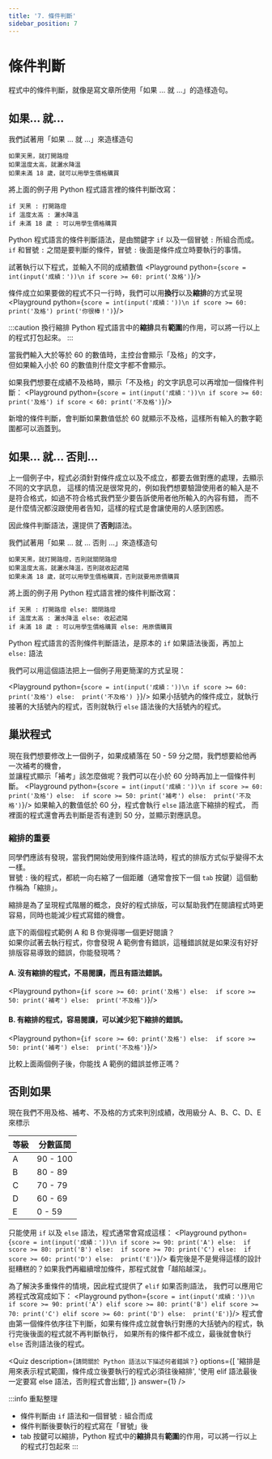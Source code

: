 ```yaml
---
title: '7. 條件判斷'
sidebar_position: 7
---
```


# 條件判斷
程式中的條件判斷，就像是寫文章所使用「如果 ... 就 ...」的造樣造句。

## 如果... 就...
我們試著用「如果 ... 就 ...」來造樣造句
```
如果天黑，就打開路燈
如果溫度太高，就灑水降溫
如果未滿 18 歲，就可以用學生價格購買
```

將上面的例子用 Python 程式語言裡的條件判斷改寫：
```
if 天黑 : 打開路燈
if 溫度太高 : 灑水降溫
if 未滿 18 歲 : 可以用學生價格購買
```

Python 程式語言的條件判斷語法，是由關鍵字 `if` 以及一個冒號 `:` 所組合而成。<br/>
`if` 和冒號 `:` 之間是要判斷的條件，冒號 `:` 後面是條件成立時要執行的事情。

試著執行以下程式，並輸入不同的成績數值
<Playground python={`
score = int(input('成績：'))\n
if score >= 60: print('及格')
`}/>

條件成立如果要做的程式不只一行時，我們可以用**換行**以及**縮排**的方式呈現
<Playground python={`
score = int(input('成績：'))\n
if score >= 60:
    print('及格')
    print('你很棒！')
`}/>

:::caution 換行縮排
Python 程式語言中的**縮排**具有**範圍**的作用，可以將一行以上的程式打包起來。
:::

當我們輸入大於等於 60 的數值時，主控台會顯示「及格」的文字，<br/>但如果輸入小於 60 的數值則什麼文字都不會顯示。

如果我們想要在成績不及格時，顯示「不及格」的文字訊息可以再增加一個條件判斷：
<Playground python={`
score = int(input('成績：'))\n
if score >= 60:
    print('及格')
if score < 60:
    print('不及格')
`}/>

新增的條件判斷，會判斷如果數值低於 60 就顯示不及格，這樣所有輸入的數字範圍都可以涵蓋到。


## 如果... 就... 否則...
上一個例子中，程式必須針對條件成立以及不成立，都要去做對應的處理，去顯示不同的文字訊息，
這樣的情況是很常見的，例如我們想要驗證使用者的輸入是不是符合格式，如過不符合格式我們至少要告訴使用者他所輸入的內容有錯，
而不是什麼情況都沒跟使用者告知，這樣的程式是會讓使用的人感到困惑。

因此條件判斷語法，還提供了**否則**語法。

我們試著用「如果 ... 就 ... 否則 ...」來造樣造句
```
如果天黑，就打開路燈，否則就關閉路燈
如果溫度太高，就灑水降溫，否則就收起遮陽
如果未滿 18 歲，就可以用學生價格購買，否則就要用原價購買
```
將上面的例子用 Python 程式語言裡的條件判斷改寫：
```
if 天黑 : 打開路燈 else: 關閉路燈
if 溫度太高 : 灑水降溫 else: 收起遮陽
if 未滿 18 歲 : 可以用學生價格購買 else: 用原價購買
```
Python 程式語言的否則條件判斷語法，是原本的 `if` 如果語法後面，再加上 `else:` 語法

我們可以用這個語法把上一個例子用更簡潔的方式呈現：

<Playground python={`
score = int(input('成績：'))\n
if score >= 60:
    print('及格')
else: 
    print('不及格')
}
`}/>
如果小括號內的條件成立，就執行接著的大括號內的程式，否則就執行 `else` 語法後的大括號內的程式。

## 巢狀程式
現在我們想要修改上一個例子，如果成績落在 50 - 59 分之間，我們想要給他再一次補考的機會，<br/>
並讓程式顯示「補考」該怎麼做呢？我們可以在小於 60 分時再加上一個條件判斷。
<Playground python={`
score = int(input('成績：'))\n
if score >= 60:
    print('及格')
else: 
    if score >= 50:
        print('補考')
    else: 
        print('不及格')
`}/>
如果輸入的數值低於 60 分，程式會執行 `else` 語法底下縮排的程式，
而裡面的程式還會再去判斷是否有達到 50 分，並顯示對應訊息。

### 縮排的重要
同學們應該有發現，當我們開始使用到條件語法時，程式的排版方式似乎變得不太一樣。<br/>
冒號 `:` 後的程式，都統一向右縮了一個距離（通常會按下一個 `tab` 按鍵）這個動作稱為「縮排」。

縮排是為了呈現程式階層的概念，良好的程式排版，可以幫助我們在閱讀程式時更容易，同時也能減少程式寫錯的機會。

底下的兩個程式範例 A 和 B 你覺得哪一個更好閱讀？<br/>
如果你試著去執行程式，你會發現 A 範例會有錯誤，這種錯誤就是如果沒有好好排版容易導致的錯誤，你能發現嗎？

#### A. 沒有縮排的程式，不易閱讀，而且有語法錯誤。
<Playground python={`
if score >= 60:
    print('及格')
else: 
if score >= 50:
    print('補考')
else: 
    print('不及格')
`}/>

#### B. 有縮排的程式，容易閱讀，可以減少犯下縮排的錯誤。
<Playground python={`
if score >= 60:
    print('及格')
else: 
    if score >= 50:
        print('補考')
    else: 
        print('不及格')
`}/>

比較上面兩個例子後，你能找 A 範例的錯誤並修正嗎？<br/>

## 否則如果
現在我們不用及格、補考、不及格的方式來判別成績，改用級分 A、B、C、D、E 來標示

|等級|分數區間|
|-|-|
|A|90 - 100|
|B|80 - 89|
|C|70 - 79|
|D|60 - 69|
|E|0 - 59|

只能使用 `if` 以及 `else` 語法，程式通常會寫成這樣：
<Playground python={`
score = int(input('成績：'))\n
if score >= 90:
    print('A')
else: 
    if score >= 80:
        print('B')
    else: 
        if score >= 70:
            print('C')
        else: 
            if score >= 60:
                print('D')
            else: 
                print('E')
`}/>
看完後是不是覺得這樣的設計挺糟糕的？如果我們再繼續增加條件，那程式就會「越陷越深」。

為了解決多重條件的情境，因此程式提供了 `elif` 如果否則語法，
我們可以應用它將程式改寫成如下：
<Playground python={`
score = int(input('成績：'))\n
if score >= 90:
    print('A')
elif score >= 80:
    print('B')
elif score >= 70:
    print('C')
elif score >= 60:
    print('D')
else: 
    print('E')
`}/>
程式會由第一個條件依序往下判斷，如果有條件成立就會執行對應的大括號內的程式，執行完後後面的程式就不再判斷執行，
如果所有的條件都不成立，最後就會執行 `else` 否則語法後的程式。

<Quiz
  description={`請問關於 Python 語法以下描述何者錯誤？`}
  options={[
    '縮排是用來表示程式範圍，條件成立後要執行的程式必須往後縮排',
    '使用 elif 語法最後一定要寫 else 語法，否則程式會出錯',
  ]}
  answer={1}
/>

:::info 重點整理
* 條件判斷由 `if` 語法和一個冒號 `:` 組合而成
* 條件判斷後要執行的程式寫在「冒號」後
* tab 按鍵可以縮排，Python 程式中的**縮排**具有**範圍**的作用，可以將一行以上的程式打包起來
:::